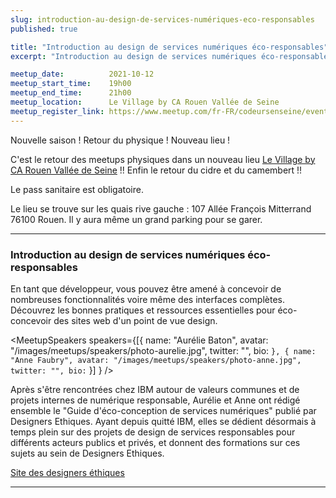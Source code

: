 ```yaml
---
slug: introduction-au-design-de-services-numériques-eco-responsables
published: true

title: "Introduction au design de services numériques éco-responsables"
excerpt: "Introduction au design de services numériques éco-responsables avec Anne Faubry et Aurélie Baton"

meetup_date:          2021-10-12
meetup_start_time:    19h00
meetup_end_time:      21h00
meetup_location:      Le Village by CA Rouen Vallée de Seine
meetup_register_link: https://www.meetup.com/fr-FR/codeursenseine/events/280983506/
---
```



Nouvelle saison ! Retour du physique ! Nouveau lieu !

C'est le retour des meetups physiques dans un nouveau lieu [Le Village by CA Rouen Vallée de Seine](https://rouen.levillagebyca.com/) !! Enfin le retour du cidre et du camembert !!

Le pass sanitaire est obligatoire.

Le lieu se trouve sur les quais rive gauche : 107 Allée François Mitterrand 76100 Rouen. Il y aura même un grand parking pour se garer.

---

### Introduction au design de services numériques éco-responsables


En tant que développeur, vous pouvez être amené à concevoir de nombreuses fonctionnalités voire même des interfaces complètes. Découvrez les bonnes pratiques et ressources essentielles pour éco-concevoir des sites web d'un point de vue design.

<MeetupSpeakers speakers={[{
  name: "Aurélie Baton",
  avatar: "/images/meetups/speakers/photo-aurelie.jpg",
  twitter: "",
  bio: ``
},
{
  name: "Anne Faubry",
  avatar: "/images/meetups/speakers/photo-anne.jpg",
  twitter: "",
  bio: ``
}]
} />


Après s'être rencontrées chez IBM autour de valeurs communes et de projets internes de numérique responsable, Aurélie et Anne ont rédigé ensemble le "Guide d'éco-conception de services numériques" publié par Designers Ethiques. Ayant depuis quitté IBM, elles se dédient désormais à temps plein sur des projets de design de services responsables pour différents acteurs publics et privés, et donnent des formations sur ces sujets au sein de Designers Ethiques.

[Site des designers éthiques](https://designersethiques.org/)

---
